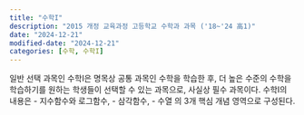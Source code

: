 ```yaml
---
title: "수학I"
description: "2015 개정 교육과정 고등학교 수학과 과목 ('18~'24 高1)"
date: "2024-12-21"
modified-date: "2024-12-21"
categories: [수학, 수학I]
---
```

일반 선택 과목인 수학Ⅰ은 명목상 공통 과목인 수학을 학습한 후, 더 높은 수준의 수학을 학습하기를 원하는 학생들이 선택할 수 있는 과목으로, 사실상 필수 과목이다. 
수학Ⅰ의 내용은 
- 지수함수와 로그함수, 
- 삼각함수, 
- 수열
의 3개 핵심 개념 영역으로 구성된다.

